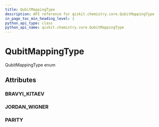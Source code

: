 ```yaml
---
title: QubitMappingType
description: API reference for qiskit.chemistry.core.QubitMappingType
in_page_toc_min_heading_level: 1
python_api_type: class
python_api_name: qiskit.chemistry.core.QubitMappingType
---
```


# QubitMappingType

<Class id="qiskit.chemistry.core.QubitMappingType" isDedicatedPage={true} github="https://github.com/qiskit-community/qiskit-aqua/tree/stable/0.7/qiskit/chemistry/core/hamiltonian.py" signature="QubitMappingType(value)" modifiers="class">
  QubitMappingType enum

  ## Attributes

  <span id="qubitmappingtype-bravyi-kitaev" />

  ### BRAVYI\_KITAEV

  <Attribute id="qiskit.chemistry.core.QubitMappingType.BRAVYI_KITAEV" attributeValue="'bravyi_kitaev'" />

  <span id="qubitmappingtype-jordan-wigner" />

  ### JORDAN\_WIGNER

  <Attribute id="qiskit.chemistry.core.QubitMappingType.JORDAN_WIGNER" attributeValue="'jordan_wigner'" />

  <span id="qubitmappingtype-parity" />

  ### PARITY

  <Attribute id="qiskit.chemistry.core.QubitMappingType.PARITY" attributeValue="'parity'" />
</Class>

